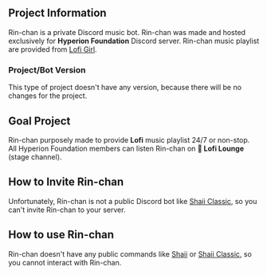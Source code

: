 ## Project Information
Rin-chan is a private Discord music bot. Rin-chan was made and hosted exclusively for **Hyperion Foundation** Discord server.
Rin-chan music playlist are provided from [Lofi Girl](https://www.youtube.com/@LofiGirl).

### Project/Bot Version
This type of project doesn't have any version, because there will be no changes for the project.

## Goal Project
Rin-chan purposely made to provide **Lofi** music playlist 24/7 or non-stop. All Hyperion Foundation members can listen Rin-chan on **🎵 Lofi Lounge** (stage channel).

## How to Invite Rin-chan
Unfortunately, Rin-chan is not a public Discord bot like [Shaii Classic](/project/shaii-classic), so you can't invite Rin-chan to your server.

## How to use Rin-chan
Rin-chan doesn't have any public commands like [Shaii](/project/shaii) or [Shaii Classic](/project/shaii-classic), so you cannot interact with Rin-chan.
